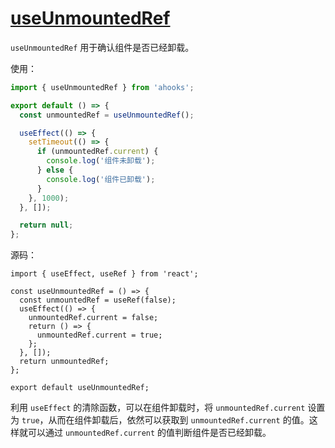 # [useUnmountedRef](https://ahooks.js.org/zh-CN/hooks/use-unmounted-ref)

`useUnmountedRef` 用于确认组件是否已经卸载。

使用：
```jsx
import { useUnmountedRef } from 'ahooks';

export default () => {
  const unmountedRef = useUnmountedRef();

  useEffect(() => {
    setTimeout(() => {
      if (unmountedRef.current) {
        console.log('组件未卸载');
      } else {
        console.log('组件已卸载');
      }
    }, 1000);
  }, []);

  return null;
};
```

源码：
```tsx
import { useEffect, useRef } from 'react';

const useUnmountedRef = () => {
  const unmountedRef = useRef(false);
  useEffect(() => {
    unmountedRef.current = false;
    return () => {
      unmountedRef.current = true;
    };
  }, []);
  return unmountedRef;
};

export default useUnmountedRef;
```

利用 `useEffect` 的清除函数，可以在组件卸载时，将 `unmountedRef.current` 设置为 `true`，从而在组件卸载后，依然可以获取到 `unmountedRef.current` 的值。这样就可以通过
`unmountedRef.current` 的值判断组件是否已经卸载。